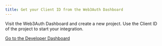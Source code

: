 ```yaml
---
title: Get your Client ID from the Web3Auth Dashboard
---
```



Visit the Web3Auth Dashboard and create a new project. Use the Client ID of the project to start your integration.

<a
  className="button"
  href="https://dashboard.web3auth.io"
  target="_blank"
  rel="noreferrer noopener">
  <span>Go to the Developer Dashboard</span>
</a>
